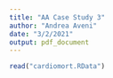 ```yaml
---
title: "AA Case Study 3"
author: "Andrea Aveni"
date: "3/2/2021"
output: pdf_document
---
```


```r
read("cardiomort.RData")
```

